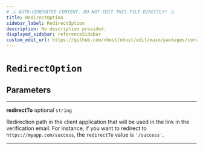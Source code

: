 ```yaml
---
# ⚠️ AUTO-GENERATED CONTENT. DO NOT EDIT THIS FILE DIRECTLY! ⚠️
title: RedirectOption
sidebar_label: RedirectOption
description: No description provided.
displayed_sidebar: referenceSidebar
custom_edit_url: https://github.com/nhost/nhost/edit/main/packages/core/src/types.ts#L73
---
```


# `RedirectOption`

## Parameters

---

**<span className="parameter-name">redirectTo</span>** <span className="optional-status">optional</span> `string`

Redirection path in the client application that will be used in the link in the verification email.
For instance, if you want to redirect to `https://myapp.com/success`, the `redirectTo` value is `'/success'`.

---
